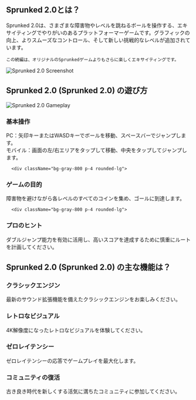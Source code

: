## Sprunked 2.0とは？
<div className="flex flex-col md:flex-row items-center gap-8">
  <div className="w-full md:w-1/2 text-xl">
Sprunked 2.0は、さまざまな障害物やレベルを跳ねるボールを操作する、エキサイティングでやりがいのあるプラットフォーマーゲームです。グラフィックの向上、よりスムーズなコントロール、そして新しい挑戦的なレベルが追加されています。

    この続編は、オリジナルのSprunkedゲームよりもさらに楽しくエキサイティングです。
</div>
  <div className="w-full md:w-1/2 flex justify-center items-center">
<img 
      src="http://localhost:3000/games/sprunki-remastered/game_screenshot.webp" 
      alt="Sprunked 2.0 Screenshot" 
      className="w-4/5 h-auto"
    />
</div>
</div>

## Sprunked 2.0 (Sprunked 2.0) の遊び方

<div className="flex flex-col md:flex-row items-center gap-8">
  <div className="w-full md:w-1/2">
<img 
      src="http://localhost:3000/games/sprunki-remastered/game_screenshot.webp" 
      alt="Sprunked 2.0 Gameplay" 
      className="w-4/5 h-auto mx-auto"
    />
</div>
  <div className="w-full md:w-1/2">
    <div className="grid grid-cols-1 gap-4 mt-0">
      <div className="bg-gray-800 p-4 rounded-lg">
<h3 className="text-green-400 font-bold mb-2">基本操作</h3>
        <p className="text-gray-300">
          PC：矢印キーまたはWASDキーでボールを移動、スペースバーでジャンプします。<br/>
          モバイル：画面の左/右エリアをタップして移動、中央をタップしてジャンプします。
        </p>
</div>

      <div className="bg-gray-800 p-4 rounded-lg">
<h3 className="text-green-400 font-bold mb-2">ゲームの目的</h3>
        <p className="text-gray-300">障害物を避けながら各レベルのすべてのコインを集め、ゴールに到達します。</p>
</div>

      <div className="bg-gray-800 p-4 rounded-lg">
<h3 className="text-green-400 font-bold mb-2">プロのヒント</h3>
        <p className="text-gray-300">ダブルジャンプ能力を有効に活用し、高いスコアを達成するために慎重にルートを計画してください。</p>
</div>
    </div>
  </div>
</div>

## Sprunked 2.0 (Sprunked 2.0) の主な機能は？

<div className="grid grid-cols-1 md:grid-cols-2 gap-4">
  <div className="bg-gray-800 p-4 rounded-lg">
<h3 className="text-green-400 font-bold mb-2">クラシックエンジン</h3>
    <p className="text-gray-300">最新のサウンド拡張機能を備えたクラシックエンジンをお楽しみください。</p>
</div>

  <div className="bg-gray-800 p-4 rounded-lg">
<h3 className="text-green-400 font-bold mb-2">レトロなビジュアル</h3>
    <p className="text-gray-300">4K解像度になったレトロなビジュアルを体験してください。</p>
</div>

  <div className="bg-gray-800 p-4 rounded-lg">
<h3 className="text-green-400 font-bold mb-2">ゼロレイテンシー</h3>
    <p className="text-gray-300">ゼロレイテンシーの応答でゲームプレイを最大化します。</p>
</div>

  <div className="bg-gray-800 p-4 rounded-lg">
<h3 className="text-green-400 font-bold mb-2">コミュニティの復活</h3>
    <p className="text-gray-300">古き良き時代を新しくする活気に満ちたコミュニティに参加してください。</p>
</div>
</div>